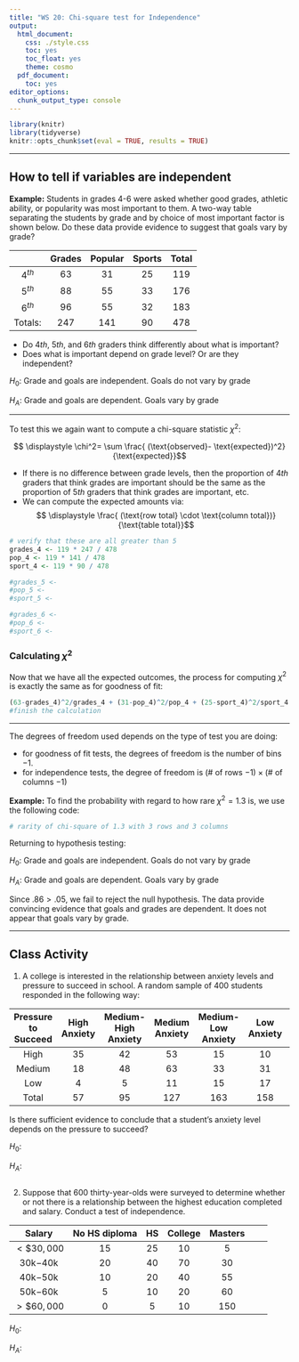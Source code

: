 ```yaml
---
title: "WS 20: Chi-square test for Independence"
output:
  html_document:
    css: ./style.css
    toc: yes
    toc_float: yes
    theme: cosmo
  pdf_document:
    toc: yes
editor_options:
  chunk_output_type: console
---
```





```r
library(knitr)
library(tidyverse)
knitr::opts_chunk$set(eval = TRUE, results = TRUE)
```


---

## How to tell if variables are independent


**Example:** Students in grades 4-6 were asked whether good grades, athletic ability, or popularity was most important to them. A two-way table separating the students by grade and by choice of most important factor is shown below. Do these data provide evidence to suggest that goals vary by grade?


| | Grades | Popular | Sports | Total |
|:--:|:--:|:--:|:--:|:--:|
|$4^{th}$ | $63$ | $31$ | $25$ | $119$ |
|$5^{th}$ | $88$ | $55$ | $33$ | $176$ |
|$6^{th}$ | $96$ | $55$ | $32$ | $183$ |
| Totals: | $247$ | $141$ | $90$ | $478$ | 

+ Do $4th$, $5th$, and $6th$ graders think differently about what is important? 
+ Does what is important depend on grade level? Or are they independent?

$H_0:$   Grade and goals are independent. Goals do not vary by grade

$H_A:$ Grade and goals are dependent. Goals vary by grade

---

To test this we again want to compute a chi-square statistic $\chi^2$:

$$ \displaystyle \chi^2= \sum \frac{ (\text{observed}- \text{expected})^2}{\text{expected}}$$

+ If there is no difference between grade levels, then the proportion of $4th$ graders that think grades are important should be the same as the proportion of $5th$ graders that think grades are important, etc.
+ We can compute the expected amounts via:
$$ \displaystyle  \frac{ (\text{row total} \cdot \text{column total})}{\text{table total}}$$

```r
# verify that these are all greater than 5
grades_4 <- 119 * 247 / 478
pop_4 <- 119 * 141 / 478
sport_4 <- 119 * 90 / 478

#grades_5 <- 
#pop_5 <-
#sport_5 <-

#grades_6 <-
#pop_6 <-
#sport_6 <-
```

### Calculating $\chi^2$

Now that we have all the expected outcomes, the process for computing $\chi^2$ is exactly the same as for goodness of fit:

```r
(63-grades_4)^2/grades_4 + (31-pop_4)^2/pop_4 + (25-sport_4)^2/sport_4
#finish the calculation
```

---

The degrees of freedom used depends on the type of test you are doing:

+ for goodness of fit tests, the degrees of freedom is the number of bins $-1$.
+ for independence tests, the degree of freedom is $(\#$ of rows $-1) \times (\#$ of columns $-1)$

**Example:** To find the probability with regard to how rare $\chi^2 = 1.3$ is, we use the following code:

```r
# rarity of chi-square of 1.3 with 3 rows and 3 columns

```

Returning to hypothesis testing:

$H_0:$   Grade and goals are independent. Goals do not vary by grade

$H_A:$ Grade and goals are dependent. Goals vary by grade

Since $.86 >.05$, we fail to reject the null hypothesis. The data provide convincing evidence that goals and grades are dependent. It does not appear that goals vary by grade.


---


## Class Activity

1. A college is interested in the relationship between anxiety levels and pressure to succeed in school. A random sample of $400$ students responded in the following way:

| Pressure to Succeed | High Anxiety | Medium-High Anxiety | Medium Anxiety | Medium-Low Anxiety | Low Anxiety | Total|
|:--:|:--:|:--:|:--:|:--:|:--:|:--:|
| High | $35$ | $42$ | $53$ | $15$ | $10$ | $155$ |
| Medium | $18$ | $48$ | $63$ | $33$ | $31$ | $193$ |
| Low | $4$ | $5$ | $11$ | $15$ | $17$ | $52$ |
| Total | $57$ | $95$ | $127$ | $163$ | $158$ | $400$ |

Is there sufficient evidence to conclude that a student's anxiety level depends on the pressure to succeed?

$H_0:$  

$H_A:$

```r

```

2. Suppose that $600$ thirty-year-olds were surveyed to determine whether or not there is a relationship between the highest education completed and salary. Conduct a test of independence. 

| Salary | No HS diploma | HS | College | Masters |
|:--:|:--:|:--:|:--:|:--:|:--:|:--:|
| $< \$30,000$ | $15$ | $25$ | $10$ | $5$ |
| $30$k$-40$k | $20$ | $40$ | $70$ | $30$ |
| $40$k$-50$k | $10$ | $20$ | $40$ | $55$ | 
| $50$k$-60$k | $5$ | $10$ | $20$ | $60$ |
| $> \$60,000$ | $0$ | $5$ | $10$ | $150$ |

$H_0:$  

$H_A:$

```r

```